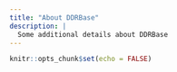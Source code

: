 ```yaml
---
title: "About DDRBase"
description: |
  Some additional details about DDRBase
---
```


```r
knitr::opts_chunk$set(echo = FALSE)
```

